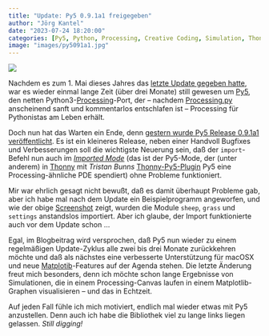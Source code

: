 ```yaml
---
title: "Update: Py5 0.9.1a1 freigegeben"
author: "Jörg Kantel"
date: "2023-07-24 18:20:00"
categories: [Py5, Python, Processing, Creative Coding, Simulation, Thonny]
image: "images/py5091a1.jpg"
---
```


[![](images/py5091a1-b.jpg)](https://www.flickr.com/photos/schockwellenreiter/53068465874/)

Nachdem es zum 1. Mai dieses Jahres das [letzte Update gegeben hatte](https://kantel.github.io/posts/2023050601_py5_090a0/), war es wieder einmal lange Zeit (über drei Monate) still gewesen um [Py5](http://cognitiones.kantel-chaos-team.de/programmierung/creativecoding/processing/py5.html), den netten Python3-[Processing](http://cognitiones.kantel-chaos-team.de/programmierung/creativecoding/processing/processing.html)-Port, der -- nachdem [Processing.py](http://cognitiones.kantel-chaos-team.de/programmierung/creativecoding/processing/processingpy.html) anscheinend sanft und kommentarlos entschlafen ist -- Processing für Pythonistas am Leben erhält.

Doch nun hat das Warten ein Ende, denn [gestern wurde Py5 Release 0.9.1a1 veröffentlicht](https://ixora.io/blog/new-release-091a1/). Es ist ein kleineres Release, neben einer Handvoll Bugfixes und Verbesserungen soll die wichtigste Neuerung sein, daß der `import`-Befehl nun auch im *[Imported Mode](http://py5coding.org/content/importing_py5_code.html#importing-imported-mode-code)* (das ist der Py5-Mode, der (unter anderem) in [Thonny](http://cognitiones.kantel-chaos-team.de/programmierung/python/thonny.html) mit *Tristan Bunns* [Thonny-Py5-Plugin](https://github.com/tabreturn/thonny-py5mode) Py5 eine Processing-ähnliche PDE spendiert) ohne Probleme funktioniert.

Mir war ehrlich gesagt nicht bewußt, daß es damit überhaupt Probleme gab, aber ich habe mal nach dem Update ein Beispielprogramm angeworfen, und wie der obige [Screenshot](https://www.flickr.com/photos/schockwellenreiter/53068465874/) zeigt, wurden die Module `sheep`, `grass` und `settings` anstandslos importiert. Aber ich glaube, der Import funktionierte auch vor dem Update schon …

Egal, im Blogbeitrag wird versprochen, daß Py5 nun wieder zu einem regelmäßigen Update-Zyklus alle zwei bis drei Monate zurückkehren möchte und daß als nächstes eine verbesserte Unterstützung für macOSX und neue [Matplotib](http://cognitiones.kantel-chaos-team.de/programmierung/python/matplotlib.html)-Features auf der Agenda stehen. Die letzte Änderung freut mich besonders, denn ich möchte schon lange Ergebnisse von Simulationen, die in einem Processing-Canvas laufen in einem Matplotlib-Graphen visualisieren -- und das in Echtzeit.

Auf jeden Fall fühle ich mich motiviert, endlich mal wieder etwas mit Py5 anzustellen. Denn auch ich habe die Bibliothek viel zu lange links liegen gelassen. *Still digging!*